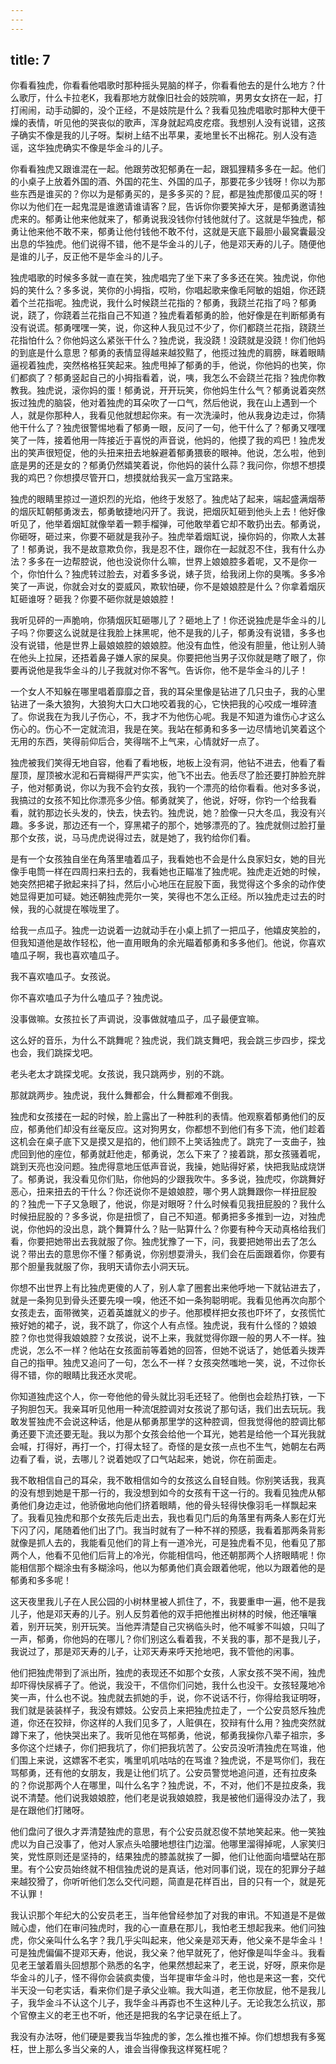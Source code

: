 ```yaml
---
---
---
```

title: 7
---




你看看独虎，你看看他唱歌时那种摇头晃脑的样子，你看看他去的是什么地方？什么歌厅，什么卡拉老K，我看那地方就像旧社会的妓院嘛，男男女女挤在一起，打打闹闹，动手动脚的，没个正经，不是妓院是什么？我看见独虎唱歌时那种大便干燥的表情，听见他的哭丧似的歌声，浑身就起鸡皮疙瘩。我想别人没有说错，这孩子确实不像是我的儿子呀。梨树上结不出苹果，麦地里长不出棉花。别人没有造谣，这华独虎确实不像是华金斗的儿子。

你看看独虎又跟谁混在一起。他跟劳改犯郁勇在一起，跟狐狸精多多在一起。他们的小桌子上放着外国的酒、外国的花生、外国的瓜子，那要花多少钱呀！你以为那些东西是谁买的？你以为是郁勇买的，是多多买的？屁，都是独虎那傻瓜买的呀！你以为他们在一起鬼混是谁邀请谁请客？屁，告诉你你要笑掉大牙，是郁勇邀请独虎来的。郁勇让他来他就来了，郁勇说我没钱你付钱他就付了。这就是华独虎，郁勇让他来他不敢不来，郁勇让他付钱他不敢不付，这就是天底下最胆小最窝囊最没出息的华独虎。他们说得不错，他不是华金斗的儿子，他是邓天寿的儿子。随便他是谁的儿子，反正他不是华金斗的儿子。

独虎唱歌的时候多多就一直在笑，独虎唱完了坐下来了多多还在笑。独虎说，你他妈的笑什么？多多说，笑你的小拇指，哎哟，你唱起歌来像毛阿敏的姐姐，你还跷着个兰花指呢。独虎说，我什么时候跷兰花指的？郁勇，我跷兰花指了吗？郁勇说，跷了，你跷着兰花指自己不知道？独虎看着郁勇的脸，他好像是在判断郁勇有没有说谎。郁勇嘿嘿一笑，说，你这种人我见过不少了，你们都跷兰花指，跷跷兰花指怕什么？你他妈这么紧张干什么？独虎说，我没跷！没跷就是没跷！你们他妈的到底是什么意思？郁勇的表情显得越来越狡黠了，他揽过独虎的肩膀，眯着眼睛逼视着独虎，突然格格狂笑起来。独虎甩掉了郁勇的手，他说，你他妈的也笑，你们都疯了？郁勇竖起自己的小拇指看着，说，咦，我怎么不会跷兰花指？独虎你教教我。独虎说，滚你妈的蛋！郁勇说，开开玩笑，你他妈生什么气？郁勇说着突然扳过独虎的脑袋，他对着独虎的耳朵吹了一口气，然后他说，我在山上遇到一个人，就是你那种人，我看见他就想起你来。有一次洗澡时，他从我身边走过，你猜他干什么了？独虎很警惕地看了郁勇一眼，反问了一句，他干什么了？郁勇又嘿嘿笑了一阵，接着他用一阵接近于喜悦的声音说，他妈的，他摸了我的鸡巴！独虎发出的笑声很短促，他的头扭来扭去地躲避着郁勇猥亵的眼神。他说，怎么啦，他到底是男的还是女的？郁勇仍然嬉笑着说，你他妈的装什么蒜？我问你，你想不想摸我的鸡巴？你想摸尽管开口，想摸就给我买一盒万宝路来。

独虎的眼睛里掠过一道炽烈的光焰，他终于发怒了。独虎站了起来，端起盛满烟蒂的烟灰缸朝郁勇泼去，郁勇敏捷地闪开了。我说，把烟灰缸砸到他头上去！他好像听见了，他举着烟缸就像举着一颗手榴弹，可他敢举着它却不敢扔出去。郁勇说，你砸呀，砸过来，你要不砸就是我孙子。独虎举着烟缸说，操你妈的，你欺人太甚了！郁勇说，我不是故意欺负你，我是忍不住，跟你在一起就忍不住，我有什么办法？多多在一边帮腔说，他也没说你什么嘛，世界上娘娘腔多着呢，又不是你一个，你怕什么？独虎转过脸去，对着多多说，婊子货，给我闭上你的臭嘴。多多冷笑了一声说，你就会对女的耍威风，欺软怕硬，你不是娘娘腔是什么？你拿着烟灰缸砸谁呀？砸我？你要不砸你就是娘娘腔！

我听见砰的一声脆响，你猜烟灰缸砸哪儿了？砸地上了！你还说独虎是华金斗的儿子吗？你要这么说就是往我脸上抹黑呢，他不是我的儿子，郁勇没有说错，多多也没有说错，他是世界上最娘娘腔的娘娘腔。他没有血性，他没有胆量，他让别人骑在他头上拉屎，还捂着鼻子嫌人家的屎臭。你要把他当男子汉你就是瞎了眼了，你要再说他是我华金斗的儿子我就对你不客气。告诉你，他不是华金斗的儿子！

一个女人不知躲在哪里唱着靡靡之音，我的耳朵里像是钻进了几只虫子，我的心里钻进了一条大狼狗，大狼狗大口大口地咬着我的心，它快把我的心咬成一堆碎渣了。你说我在为我儿子伤心，不，我才不为他伤心呢。我是不知道为谁伤心才这么伤心的。伤心不一定就流泪，我是在笑。我站在郁勇和多多一边尽情地讥笑着这个无用的东西，笑得前仰后合，笑得喘不上气来，心情就好一点了。

独虎被我们笑得无地自容，他看了看地板，地板上没有洞，他钻不进去，他看了看屋顶，屋顶被水泥和石膏糊得严严实实，他飞不出去。他丢尽了脸还要打肿脸充胖子，他对郁勇说，你以为我不会钓女孩，我钓一个漂亮的给你看看。他对多多说，我搞过的女孩不知比你漂亮多少倍。郁勇就笑了，他说，好呀，你钓一个给我看看，就钓那边长头发的，快去，快去钓。独虎说，她？脸像一只大冬瓜，我没有兴趣。多多说，那边还有一个，穿黑裙子的那个，她够漂亮的了。独虎就侧过脸打量那个女孩，说，马马虎虎说得过去，就是她了，我钓给你们看。

是有一个女孩独自坐在角落里嗑着瓜子，我看她也不会是什么良家妇女，她的目光像手电筒一样在四周扫来扫去的，我看她也正瞄准了独虎呢。独虎走近她的时候，她突然把裙子掀起来抖了抖，然后小心地压在屁股下面，我觉得这个多余的动作使她显得更加可疑。她还朝独虎莞尔一笑，笑得也不怎么正经。所以独虎走过去的时候，我的心就提在喉咙里了。

给我一点瓜子。独虎一边说着一边就动手在小桌上抓了一把瓜子，他嬉皮笑脸的，但我知道他是故作轻松，他一直用眼角的余光瞄着郁勇和多多他们。他说，你喜欢嗑瓜子啊，我也喜欢嗑瓜子。

我不喜欢嗑瓜子。女孩说。

你不喜欢嗑瓜子为什么嗑瓜子？独虎说。

没事做嘛。女孩拉长了声调说，没事做就嗑瓜子，瓜子最便宜嘛。

这么好的音乐，为什么不跳舞呢？独虎说，我们跳支舞吧，我会跳三步四步，探戈也会，我们跳探戈吧。

老头老太才跳探戈呢。女孩说，我只跳两步，别的不跳。

那就跳两步。独虎说，我什么舞都会，什么舞都难不倒我。

独虎和女孩搂在一起的时候，脸上露出了一种胜利的表情。他观察着郁勇他们的反应，郁勇他们却没有丝毫反应。这对狗男女，你都想不到他们有多下流，他们趁着这机会在桌子底下又是摸又是掐的，他们顾不上笑话独虎了。跳完了一支曲子，独虎回到他的座位，郁勇就赶他走，郁勇说，怎么下来了？接着跳，那女孩骚着呢，跳到天亮也没问题。独虎得意地压低声音说，我操，她贴得好紧，快把我贴成烧饼了。郁勇说，我没看见你们贴，你他妈的少跟我吹牛。多多说，独虎哎，你跳舞好恶心，扭来扭去的干什么？你还说你不是娘娘腔，哪个男人跳舞跟你一样扭屁股的？独虎一下子又急眼了，他说，你是对眼呀？什么时候看见我扭屁股的？我什么时候扭屁股的？多多说，你是扭惯了，自己不知道。郁勇把多多推到一边，对独虎说，你他妈的没出息，跳个舞算什么？贴一贴算什么？你要有种今天动真格给我们看，你要把她带出去我就服了你。独虎犹豫了一下，问，我要把她带出去了怎么说？带出去的意思你不懂？郁勇说，你别想耍滑头，我们会在后面跟着你，你要有那个胆量我就服了你，我明天请你去小洞天玩。

你想不出世界上有比独虎更傻的人了，别人拿了圈套出来他呼地一下就钻进去了，就是一条狗见到骨头还要先嗅一嗅，他还不如一条狗聪明呢。我看见他再次向那个女孩走去，面带微笑，迈着英雄就义的步子。他那模样把女孩也吓坏了，女孩慌忙掖好她的裙子，说，我不跳了，你这个人有点怪。独虎说，我有什么怪的？娘娘腔？你也觉得我娘娘腔？女孩说，说不上来，我就觉得你跟一般的男人不一样。独虎说，怎么不一样？他站在女孩面前等着她的回答，但她不说话了，她低着头拨弄自己的指甲。独虎又追问了一句，怎么不一样？女孩突然嗤地一笑，说，不过你长得不错，你的眼睛比我还水灵呢。

你知道独虎这个人，你一夸他他的骨头就比羽毛还轻了。他倒也会趁热打铁，一下子狗胆包天。我亲耳听见他用一种流氓腔调对女孩说了那句话，我们出去玩玩。我敢发誓独虎不会说这种话，他是从郁勇那里学的这种腔调，但我觉得他的腔调比郁勇还要下流还要无耻。我以为那个女孩会给他一个耳光，她若是给他一个耳光我就会喊，打得好，再打一个，打得太轻了。奇怪的是女孩一点也不生气，她朝左右两边看了看，说，去哪儿？说着她叹了口气站起来，她说，你在前面走。

我不敢相信自己的耳朵，我不敢相信如今的女孩这么自轻自贱。你别笑话我，我真的没有想到她是干那一行的，我没想到如今的女孩有干这一行的。我看见独虎从郁勇他们身边走过，他骄傲地向他们挤着眼睛，他的骨头轻得快像羽毛一样飘起来了。我看见独虎和那个女孩先后走出去，我也看见门后的角落里有两条人影在灯光下闪了闪，尾随着他们出了门。我当时就有了一种不祥的预感，我看着那两条背影就像是抓人去的，我能看见他们的背上有一道冷光，可是独虎看不见，他看见了那两个人，他看不见他们后背上的冷光，你能相信吗，他还朝那两个人挤眼睛呢！你能相信那个糊涂虫有多糊涂吗，他以为郁勇他们真会跟着他呢，他以为跟着他的是郁勇和多多呢！

这天夜里我儿子在人民公园的小树林里被人抓住了，不，我要重申一遍，他不是我儿子，他是邓天寿的儿子。别人反剪着他的双手把他推出树林的时候，他还嚷嚷着，别开玩笑，别开玩笑。当他弄清楚自己灾祸临头时，他不喊爹不叫娘，只叫了一声，郁勇，你他妈的在哪儿？你们别这么看着我，不关我的事，那不是我儿子，我说过了，那是邓天寿的儿子，让邓天寿来呼天抢地吧，我不管他的闲事。

他们把独虎带到了派出所，独虎的表现还不如那个女孩，人家女孩不哭不闹，独虎却吓得快尿裤子了。他说，我没干，不信你们问她，我什么也没干。女孩轻蔑地冷笑一声，什么也不说。独虎就去抓她的手，说，你不说话不行，你得给我证明呀，我们就是装装样子，我没有嫖妓。公安员上来把独虎拉走了，一个公安员怒斥独虎道，你还在狡辩，你这样的人我们见多了，人赃俱在，狡辩有什么用？独虎突然就蹲下来了，他快哭出来了。我听见他在骂郁勇，他说，郁勇我操你八辈子祖宗，多多你这个烂婊子，你们把我坑了，你们把我坑苦了。公安员没听清独虎在骂谁，他们围上来说，这嫖客不老实，嘴里叽叽咕咕的在骂谁？独虎说，不是骂你们，我在骂郁勇，还有他的女朋友，我是让他们坑了。公安员警觉地追问道，还有拉皮条的？你说那两个人在哪里，叫什么名字？独虎说，不，不对，他们不是拉皮条，我说不清楚。他们说我娘娘腔，他们老是说我娘娘腔，我是被他们逼得没办法了，我是在跟他们打赌呀。

他们盘问了很久才弄清楚独虎的意思，有个公安员就忍俊不禁地笑起来。他一笑独虎以为自己没事了，他对人家点头哈腰地想往门边溜。他哪里溜得掉呢，人家笑归笑，党性原则还是坚持的，结果独虎的膝盖就挨了一脚，他们让他面向墙壁站在那里。有个公安员始终就不相信独虎说的是真话，他对同事们说，现在的犯罪分子越来越狡猾了，你听听他们怎么交代问题，简直是花样百出，目的只有一个，就是死不认罪！

我认识那个年纪大的公安员老王，当年他曾经参加了对我的审讯。不知道是不是做贼心虚，他们在审问独虎时，我的心一直悬在那儿，我怕老王想起我来。他们问独虎，你父亲叫什么名字？我几乎尖叫起来，他父亲是邓天寿，他父亲不是华金斗！可是独虎偏偏不提邓天寿，他说，我父亲？他早就死了，他好像是叫华金斗。我看见老王皱着眉头回想那个熟悉的名字，他果然想起来了，老王说，好呀，原来你是华金斗的儿子，怪不得你会装疯卖傻，当年提审华金斗时，他也是来这一套，交代半天没一句老实话，看来你们是子承父业嘛。我大叫道，老王你放屁，他不是我儿子，我华金斗不认这个儿子，我华金斗再孬也不生这种儿子。无论我怎么抗议，那个官僚主义的老王也不听，他还是把我的名字记录在纸上了。

我没有办法呀，他们硬是要我当华独虎的爹，怎么推也推不掉。你们想想我有多冤枉，世上那么多当父亲的人，谁会当得像我这样冤枉呢？